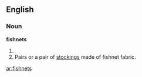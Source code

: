 ==English==

===Noun===
'''fishnets'''

# {{plural of|[[fishnet]]}}
# Pairs or a pair of [[stockings]] made of fishnet fabric.

[[ar:fishnets]]